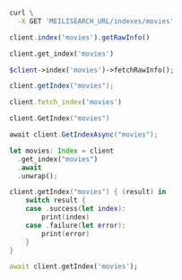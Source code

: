 <CodeGroup>

```bash cURL
curl \
  -X GET 'MEILISEARCH_URL/indexes/movies'
```

```javascript JS
client.index('movies').getRawInfo()
```

```python Python
client.get_index('movies')
```

```php PHP
$client->index('movies')->fetchRawInfo();
```

```java Java
client.getIndex("movies");
```

```ruby Ruby
client.fetch_index('movies')
```

```go Go
client.GetIndex("movies")
```

```csharp C#
await client.GetIndexAsync("movies");
```

```rust Rust
let movies: Index = client
  .get_index("movies")
  .await
  .unwrap();
```

```swift Swift
client.getIndex("movies") { (result) in
    switch result {
    case .success(let index):
        print(index)
    case .failure(let error):
        print(error)
    }
}
```

```dart Dart
await client.getIndex('movies');
```
</CodeGroup>